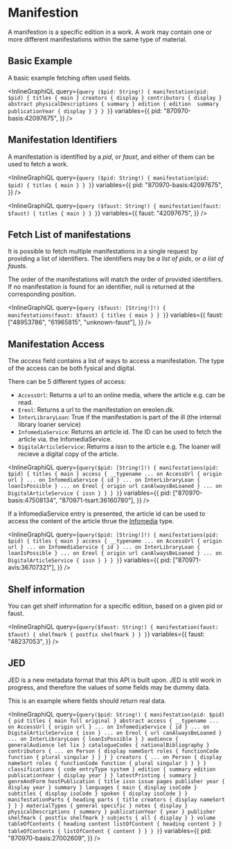 # Manifestion

A manifestion is a specific edition in a work. A work may contain one or more different manifestations within the same type of material.

## Basic Example

A basic example fetching often used fields.

<InlineGraphiQL
  query={`query ($pid: String!) {
  manifestation(pid: $pid) {
    titles {
      main
    }
    creators {
      display
    }
    contributors {
      display
    }
    abstract
    physicalDescriptions {
      summary
    }
    edition {
      edition 
      summary
      publicationYear {
        display
      }
    }
  }
}`}
  variables={{
    pid: "870970-basis:42097675",
  }}
/>

## Manifestation Identifiers

A manifestation is identified by a _pid_, or _faust_, and either of them can be used to
fetch a work.

<InlineGraphiQL
  query={`query ($pid: String!) {
  manifestation(pid: $pid) {
    titles {
      main
    }
  }
}`}
  variables={{
    pid: "870970-basis:42097675",
  }}
/>

<InlineGraphiQL
  query={`query ($faust: String!) {
  manifestation(faust: $faust) {
    titles {
      main
    }
  }
}`}
  variables={{
    faust: "42097675",
  }}
/>

## Fetch List of manifestations

It is possible to fetch multiple manifestations in a single request by providing
a list of identifiers. The identifiers may be _a list of pids_,
or _a list of fausts_.

The order of the manifestations will match the order of provided identifiers.
If no manifestation is found for an identifier, null is returned at the corresponding position.

<InlineGraphiQL
  query={`query ($faust: [String!]!) {
      manifestations(faust: $faust) {
        titles {
            main
        }
      }
    }`}
  variables={{
    faust: ["48953786", "61965815", "unknown-faust"],
  }}
/>

## Manifestation Access

The _access_ field contains a list of ways to access a manifestation. The type of the access can be both fysical and digital.

There can be 5 different types of access:

- `AccessUrl`: Returns a url to an online media, where the article e.g. can be read.
- `Ereol`: Returns a url to the manifestation on ereolen.dk.
- `InterLibraryLoan`: True if the manifestation is part of the ill (the internal library loaner service)
- `InfomediaService`: Returns an article id. The ID can be used to fetch the article via. the InfomediaService.
- `DigitalArticleService`: Returns a issn to the article e.g. The loaner will recieve a digital copy of the article.

<InlineGraphiQL
  query={`query($pid: [String!]!) {
            manifestations(pid: $pid) {
            titles {
              main
            }
            access {
              __typename
              ... on AccessUrl {
                origin
                url
              }
              ... on InfomediaService {
                id
              }
              ... on InterLibraryLoan {
                loanIsPossible
              }
              ... on Ereol {
                origin
                url
                canAlwaysBeLoaned
              }
              ... on DigitalArticleService {
                issn
              }
            }
          }
        }`}
  variables={{
    pid: ["870970-basis:47508134", "870971-tsart:36160780"],
  }}
/>

If a InfomediaService entry is presented, the article id can be used to access
the content of the article thrue the [Infomedia](#Infomedia) type.

<InlineGraphiQL
  query={`query($pid: [String!]!) {
            manifestations(pid: $pid) {
            titles {
              main
            }
            access {
              __typename
              ... on AccessUrl {
                origin
                url
              }
              ... on InfomediaService {
                id
              }
              ... on InterLibraryLoan {
                loanIsPossible
              }
              ... on Ereol {
                origin
                url
                canAlwaysBeLoaned
              }
              ... on DigitalArticleService {
                issn
              }
            }
          }
        }`}
  variables={{
    pid: ["870971-avis:36707321"],
  }}
/>

## Shelf information

You can get shelf information for a specific edition, based on a given pid or faust.

<InlineGraphiQL
  query={`query($faust: String!) {
            manifestation(faust: $faust) {
            shelfmark {
                postfix
                shelfmark
                }
            }
        }`}
  variables={{
    faust: "48237053",
  }}
/>

## JED

JED is a new metadata format that this API is built upon. JED is still work in progress,
and therefore the values of some fields may be dummy data.

This is an example where fields should return real data.

<InlineGraphiQL
  query={`query($pid: String!) { manifestation(pid: $pid) {
    pid
    titles {
        main
        full
        original
    }
    abstract
    access {
        __typename
        ... on AccessUrl {
            origin
            url
        }
        ... on InfomediaService {
            id
        }
        ... on DigitalArticleService {
            issn
        }
        ... on Ereol {
            url
            canAlwaysBeLoaned
        }
        ... on InterLibraryLoan {
            loanIsPossible
        }
    }
    audience {
        generalAudience
        let
        lix
    }
    catalogueCodes {
        nationalBibliography
    }
    contributors {
        ... on Person {
            display
            nameSort
                roles {
                functionCode
                    function {
                        plural
                        singular
                    }
                }
            }
        }
    creators {
        ... on Person {
        display
        nameSort
            roles {
            functionCode
                function {
                    plural
                    singular
                }
            }
        }
    }
    classifications {
        code
        entryType
        system
    }
    edition {
        summary
        edition
        publicationYear {
            display
            year
        }
    }
    latestPrinting {
        summary
    }
    genreAndForm
    hostPublication {
        title
        issn
        issue
        pages
        publisher
            year {
                display
                year
            }
        summary
    }
    languages {
        main {
            display
            isoCode
        }
        subtitles {
            display
            isoCode
        }
        spoken {
            display
            isoCode
        }
    }
    manifestationParts {
        heading
        parts {
            title
            creators {
                display
                nameSort
            }
        }
    }
    materialTypes {
        general
        specific
    }
    notes {
        display
    }
    physicalDescriptions {
        summary
    }
    publicationYear {
        year
    }
    publisher
    shelfmark {
        postfix
        shelfmark
    }
    subjects {
        all {
            display
        }
    }
    volume
    tableOfContents {
        heading
        content
        listOfContent {
            heading
            content
        }
    }
    tableOfContents {
    listOfContent {
        content
    }
}
}
}`}
  variables={{
    pid: "870970-basis:27002609",
  }}
/>
